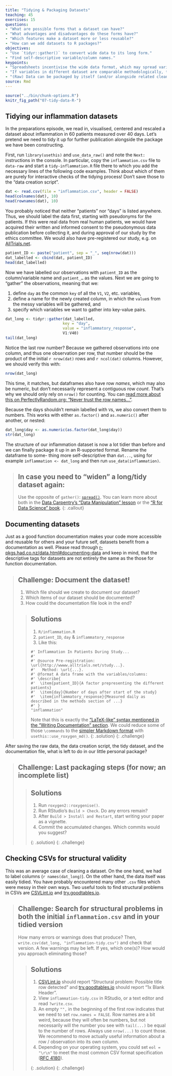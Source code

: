 ```yaml
---
title: "Tidying & Packaging Datasets"
teaching: 45
exercises: 15
questions:
- "What are possible forms that a dataset can have?"
- "What advantages and disadvantages do these forms have?"
- "Which features make a dataset more or less reusable?"
- "How can we add datasets to R packages?"
objectives:
- "Use `tidyr::gather()` to convert wide data to its long form."
- "Find self-descriptive variable/column names."
keypoints:
- "Spreadsheets incentivise the wide data format, which may spread variables across columns."
- "If variables in different dataset are comparable methodologically, their variable/column names should be spelled exactly alike."
- "(Raw) Data can be packaged by itself (and/or alongside related cleaning and analysis code)."
source: Rmd
---
```


```r
source("../bin/chunk-options.R")
knitr_fig_path("07-tidy-data-R-")
```

## Tidying our inflammation datasets

In the preparations episode, we read in, visualised, centered and rescaled a
dataset about inflammation in 60 patients measured over 40 days. Let's pretend
we need to tidy it up for further publication alongside the package we have been
constructing.

First, run `library(usethis)` and `use_data_raw()` and note the `Next:` instructions
in the console. In particular, copy the `inflammation.csv` file to `data-raw`
and start a `tidy-inflammation.R` file there to which you add the necessary lines
of the following code examples. Think about which of them are purely for interactive
checks of the tidying process! Don't save those to the "data creation script".

```r
dat <- read.csv(file = "inflammation.csv", header = FALSE)
head(colnames(dat), 10)
head(rownames(dat), 10)
```

You probably noticed that neither "patients" nor "days" is listed anywhere. Thus,
we should label the data first, starting with pseudonyms for the patients. If
this were real data from real human patients, we would have acquired their written
and informed consent to the pseudonymous data publication before collecting it,
and during approval of our study by the ethics committee. We would also have 
pre-registered our study, e.g. on [AllTrials.net](http://www.alltrials.net/).

```r
patient_ID <- paste("patient", sep = "_", seq(nrow(dat)))
dat_labelled <- cbind(dat, patient_ID)
head(dat_labelled)
```

Now we have labelled our observations with `patient_ID` as the column/variable
name and `patient_…` as the values. Next we are going to "gather" the observations,
meaning that we:

1. define `day` as the common `key` of all the `V1`, `V2`, etc. variables, 
1. define a name for the newly created column, in which the `value`s from the
   messy variables will be gathered, and
1. specify which variables we want to gather into key-value pairs.

```r
dat_long <- tidyr::gather(dat_labelled,
                         key = "day",
                         value = "inflammatory_response",
                         V1:V40)
tail(dat_long)
```

Notice the last row number? Because we gathered observations into one column, and thus one
observation per row, that number should be the product of the initial `r nrow(dat)`
rows and `r ncol(dat)` columns. However, we should verify this with:

```r
nrow(dat_long)
```

This time, it matches, but dataframes also have row _names_, which may also be
numeric, but don't necessarily represent a contiguous row _count_. That's why we
should only rely on `nrow()` for counting. You can [read more about this on
PerfectlyRandom.org: "Never trust the row names..." ](https://www.perfectlyrandom.org/2015/06/16/never-trust-the-row-names-of-a-dataframe-in-R/).

Because the days shouldn't remain labelled with `V`s, we also convert them to
numbers. This works with either `as.factor()` and `as.numeric()` after another,
or nested: 

```r
dat_long$day <- as.numeric(as.factor(dat_long$day))
str(dat_long)
```

The structure of our inflammation dataset is now a lot tidier than before and we
can finally package it up in an R-supported format. Rename the dataframe to some-
thing more self-descriptive than `dat...`, using for example
`inflammation <- dat_long` and then run `use_data(inflammation)`.

> ## In case you need to "widen" a long/tidy dataset again:
> Use the opposite of `gather()`: [`spread()`](https://tidyr.tidyverse.org/reference/spread.html).
> You can learn more about both in the [Data Carpentry's "Data Manipulation" lesson](http://www.datacarpentry.org/R-ecology-lesson/03-dplyr.html#spreading)
> or the ["R for Data Science" book](http://r4ds.had.co.nz/tidy-data.html#spreading).
{: .callout}

## Documenting datasets

Just as a good function documentation makes your code more accessible and reusable
for others and your future self, datasets benefit from a documentation as well.
Please read through [r-pkgs.had.co.nz/data.html#documenting-data](http://r-pkgs.had.co.nz/data.html#documenting-data)
and keep in mind, that the descriptive tags for datasets are not entirely the
same as the those for function documentation.

> ## Challenge: Document the dataset!
>
> 1. Which file should we create to document our dataset?
> 1. Which items of our dataset should be documented?
> 1. How could the documentation file look in the end?
>
> > ## Solutions
> > 
> > 1. `R/inflammation.R`
> > 1. `patient_ID`, `day` & `inflammatory_response`
> > 1. Like this:
> > ~~~
> > #' Inflammation In Patients During Study...
> > #'
> > #' @source Pre-registration: \url{http://wwww.alltrials.net/study...}.
> > #'   Method: \url{...}.
> > #' @format A data frame with the variables/columns:
> > #' \describe{
> > #'  \item{patient_ID}{A factor prepresenting the different patients}
> > #'  \item{day}{Number of days after start of the study}
> > #'  \item{inflammatory_response}{Measured daily as described in the methods section of ...}
> > #' }
> > "inflammation"
> > ~~~
> > Note that this is exactly the ["LaTeX-like" syntax mentioned in the "Writing Documentation" section](https://tibhannover.github.io/FAIR-R/03-func-R/#technical-details-of-rs-help-page-format).
> > We could reduce some of those `\commands` to the [simpler Markdown format][MD]
> > with `usethis::use_roxygen_md()`.
> {: .solution}
{: .challenge}

[MD]: https://rmarkdown.rstudio.com/authoring_basics.html

After saving the raw data, the data creation script, the tidy dataset, and
the documentation file, what is left to do in our little personal package?

> ## Challenge: Last packaging steps (for now; an incomplete list)
>
> > ## Solutions
> > 
> > 1. Run `roxygen2::roxygenise()`.
> > 1. Run RStudio's `Build > Check`. Do any errors remain?
> > 1. After `Build > Install and Restart`, start writing your paper as a vignette.
> > 1. Commit the accumulated changes. Which commits would you suggest?
> > 
> {: .solution}
{: .challenge}

## Checking CSVs for structural validity

This was an average case of cleaning a dataset. On the one hand, we had to label
columns (`r names(dat_long)`). On the other hand, the data itself was easily
tidied. You have probably encountered many other `.csv` files which were messy
in their own ways. Two useful tools to find structural problems in CSVs are
[CSVLint.io][csvl] and [try.goodtables.io][gt].

> ## Challenge: Search for structural problems in both the initial `inflammation.csv` and in your tidied version
>
> How many errors or warnings does that produce? Then,
> `write.csv(dat_long, "inflammation-tidy.csv")`
> and check that version. A few warnings may be left. If yes, which one(s)?
> How would you approach eliminating those?
> 
> > ## Solutions
> > 
> > 1. [CSVLint.io][csvl] should report "Structural problem: Possible title row detected"
> >   and [try.goodtables.io][gt] should report "1x Blank Header".
> > 1. View `inflammation-tidy.csv` in RStudio, or a text editor and read `?write.csv`.
> > 1. An empty `"",` in the beginning of the first row indicates that we need to
> >   set `row.names = FALSE`. Row names are a bit weird, because they will often
> >   be numbers, but not necessarily will the number you see with `tail(...)`
> >   be equal to the number of rows. Always use `nrow(...)` to count those. We
> >   recommend to move actually useful information about a row / observation into
> >   its own column.
> > 1. Depending on your operating system, you could set `eol = "\r\n"` to meet
> >   the most common CSV format specification ([RFC 4180]).
> > 
> {: .solution}
{: .challenge}

[csvl]: https://csvlint.io/
[gt]: https://try.goodtables.io/
[RFC 4180]: https://tools.ietf.org/html/rfc4180
